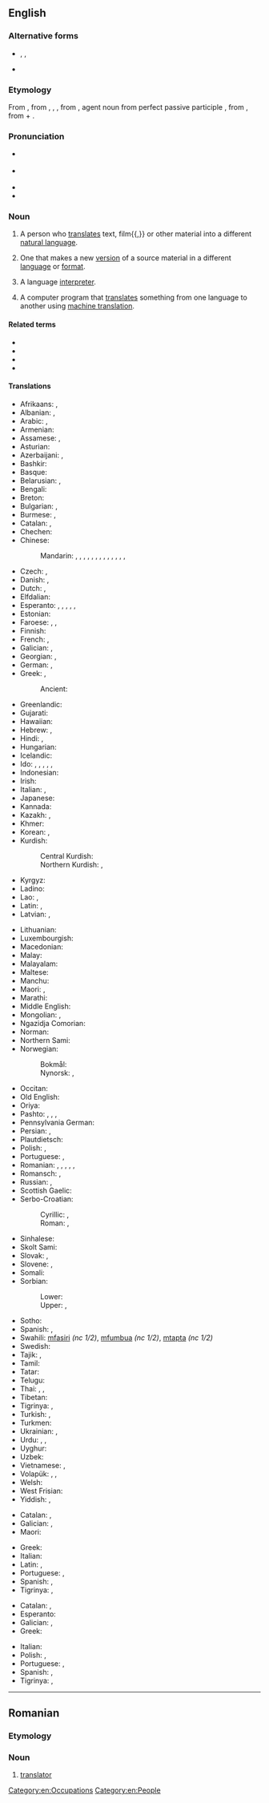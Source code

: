 ==English==

===Alternative forms===
* {{l|en|tr.}}, {{l|en|trans.}}, {{l|en|transl.}} {{qualifier|abbreviations}}
* {{l|en|translatour}} {{qualifier|obsolete}}

===Etymology===
{{root|en|ine-pro|*telh₂- (bear)}}
From {{inh|en|enm|translatour}}, from {{der|en|fro|translator}}, {{m|fro|translatour}}, {{m|fro|translateur}}, from {{der|en|la|trānslātor}}, agent noun from perfect passive participle {{m|la|trānslātus}}, from {{m|la|trānsferō||carry across}}, from {{m|la|trans||across, beyond}} + {{m|la|ferō||bear, carry}}.

===Pronunciation===
* {{a|GA}} {{IPA|en|/ˈtɹænzleɪtɚ/|/ˈtɹænsleɪtɚ/|/ˌtɹænzˈleɪtɚ/|[ˌtʰɹænzˈleɪtʰɚ]|[ˌtʰɹænzˈleɪɾɚ]|/ˌtɹænsˈleɪtɚ/}}
* {{a|UK}} {{IPA|en|/ˈtɹanzleɪtə/|/ˈtɹɑːnzleɪtə/}}
* {{audio|en|En-uk-translator.ogg|Audio (UK)}}
* {{rhymes|en|eɪtə(ɹ)|s=3}}

===Noun===
{{en-noun}}

# A person who [[translate]]s text, film{{,}} or other material into a different [[natural language]].
# {{lb|en|by extension}} One that makes a new [[version]] of a source material in a different [[language]] or [[format]].
# {{lb|en|proscribed}} A language [[interpreter]].
# A computer program that [[translate]]s something from one language to another using [[machine translation]].
#: {{synonyms|en|machine translator}}

====Related terms====
* {{l|en|transfer}}
* {{l|en|translate}}
* {{l|en|translation}}
* {{l|en|translatory}}

====Translations====
{{trans-top|someone who translates}}
* Afrikaans: {{t|af|vertaler}}, {{t|af|vertaalster}}
* Albanian: {{t+|sq|përkthyes|m}}, {{t+|sq|përkthyese|f}}
* Arabic: {{t|ar|مُتَرْجِم|m}}, {{t|ar|مُتَرْجِمَة|f}}
* Armenian: {{t+|hy|թարգմանիչ}}
* Assamese: {{t|as|ভাঙনি কৰোঁতা}}, {{t|as|অনুবাদক}}
* Asturian: {{t|ast|traductor}}
* Azerbaijani: {{t+|az|tərcüməçi}}, {{t|az|mütərcim}}
* Bashkir: {{t|ba|тәржемәсе|sc=Cyrl}}
* Basque: {{t|eu|itzultzaile}}
* Belarusian: {{t+|be|перакла́дчык|m|sc=Cyrl}}, {{t|be|перакла́дчыца|f|sc=Cyrl}}
* Bengali: {{t+|bn|অনুবাদক|sc=Beng}}
* Breton: {{t|br|troour}}
* Bulgarian: {{t+|bg|превода́ч|m}}, {{t+|bg|преводачка|f}}
* Burmese: {{t+|my|ဘာသာပြန်|sc=Mymr}}, {{t|my|ဘာသာပြန်သူ}}
* Catalan: {{t+|ca|traductor|m}}, {{t+|ca|traductora|f}}
* Chechen: {{t|ce|гочдархо}}
* Chinese:
*: Mandarin: {{t+|cmn|譯者|sc=Hani}}, {{t+|cmn|译者|tr=yìzhě|sc=Hani}}, {{t+|cmn|譯員|sc=Hani}}, {{t+|cmn|译员|tr=yìyuán|sc=Hani}}, {{t+|cmn|翻譯|sc=Hani}}, {{t+|cmn|翻译|tr=fānyì|sc=Hani}}, {{t+|cmn|翻譯員|sc=Hani}}, {{t+|cmn|翻译员|tr=fānyìyuán|sc=Hani}}, {{t+|cmn|翻譯者|sc=Hani}}, {{t+|cmn|翻译者|tr=fānyìzhě|sc=Hani}}, {{t+|cmn|翻譯家|sc=Hani}}, {{t+|cmn|翻译家|tr=fānyìjiā|sc=Hani}}, {{t+|cmn|翻譯官|sc=Hani}}, {{t+|cmn|翻译官|tr=fānyìguān|sc=Hani}}
* Czech: {{t+|cs|překladatel|m}}, {{t|cs|překladatelka|f}}
* Danish: {{t|da|oversætter|c}}, {{t+|da|tolk|c}} {{q|interpreter}}
* Dutch: {{t+|nl|vertaler|m}}, {{t+|nl|vertaalster|f}}
* Elfdalian: {{t|ovd|yvyrsetter|m}}
* Esperanto: {{q|♂♀, professional}} {{t|eo|tradukisto}}, {{q|♂}} {{t|eo|virtradukisto}}, {{q|♀}} {{t|eo|tradukistino}}, {{q|♂♀}} {{t|eo|tradukanto}}, {{q|♂}} {{t|eo|virtradukanto}}, {{q|♀}} {{t|eo|tradukantino}}
* Estonian: {{t|et|tõlk}}
* Faroese: {{t|fo|týðari|m}}, {{t|fo|tolkur|m}}, {{t|fo|umsetari|m}}
* Finnish: {{t+|fi|kääntäjä}}
* French: {{t+|fr|traducteur|m}}, {{t+|fr|traductrice|f}}
* Galician: {{t+|gl|tradutor|m}}, {{t|gl|tradutora|f}}
* Georgian: {{t|ka|მთარგმნელი}}, {{t|ka|თარჯიმანი}}
* German: {{t+|de|Übersetzer|m}}, {{t+|de|Übersetzerin|f}}
* Greek: {{t+|el|μεταφραστής|m}}, {{t+|el|μεταφράστρια|f}}
*: Ancient: {{t|grc|μεταφραστής|m}}
* Greenlandic: {{t|kl|nutserisoq}}
* Gujarati: {{t|gu|અનુવાદક}}
* Hawaiian: {{t|haw|mea unuhi}}
* Hebrew: {{t+|he|מְתַרְגֵּם|m|tr=metargém}}, {{t|he|מְתַרְגֶּמֶת|f|tr=metargémet}}
* Hindi: {{t+|hi|अनुवादक|m}}, {{t|hi|भाषांतरकार|m|sc=Deva}}
* Hungarian: {{t+|hu|fordító}}
* Icelandic: {{t+|is|þýðandi|m}}
* Ido: {{q|♂♀, professional}} {{t+|io|tradukisto}}, {{q|♂}} {{t|io|tradukistulo}}, {{q|♀}} {{t|io|tradukistino}}, {{q|♂♀}} {{t+|io|tradukanto}}, {{q|♂}} {{t|io|tradukantulo}}, {{q|♀}} {{t|io|tradukantino}}
* Indonesian: {{t+|id|penerjemah}}
* Irish: {{t|ga|aistritheoir|m}}
* Italian: {{t+|it|traduttore|m}}, {{t+|it|traduttrice|f}}
* Japanese: {{t|ja|翻訳者|tr=ほんやくしゃ, hon'yakusha}}
* Kannada: {{t+|kn|ಅನುವಾದಕ}}
* Kazakh: {{t|kk|аударушы|sc=Cyrl}}, {{t|kk|аудармашы|sc=Cyrl}}
* Khmer: {{t|km|អ្នកបកប្រែ}}
* Korean: {{t|ko|번역자}}, {{t+|ko|번역가}}
* Kurdish:
*: Central Kurdish: {{t+|ckb|وەرگێڕ}}
*: Northern Kurdish: {{t+|kmr|wergêr}}, {{t+|kmr|terciman}}
* Kyrgyz: {{t+|ky|котормочу|sc=Cyrl}}
* Ladino: {{t|lad|terdjuman|m}}
* Lao: {{t|lo|ຜູ້ແປ}}, {{t|lo|ນາຍພາສາ}}
* Latin: {{t|la|interpres|m|f}}, {{t+|la|trānslātor|m}}
* Latvian: {{t|lv|tulkotājs|m}}, {{t|lv|tulkotāja|f}}
{{trans-mid}}
* Lithuanian: {{t|lt|vertėjas|m}}
* Luxembourgish: {{t|lb|Iwwersetzer|m}}
* Macedonian: {{t|mk|преведувач|m}}
* Malay: {{t+|ms|penterjemah}}
* Malayalam: {{t|ml|വിവര്ത്തകന്}}
* Maltese: {{t|mt|traduttur|m}}
* Manchu: {{t|mnc|ᡨᡠᠩᠰᡝ}}
* Maori: {{t|mi|kaiwhiringa reo}}, {{t|mi|kaiwhakamāori}}
* Marathi: {{t|mr|अनुवादक}}
* Middle English: {{t|enm|translatour}}
* Mongolian: {{t+|mn|орчуулагч|sc=Cyrl}}, {{t|mn|хөрвүүлэгч|sc=Cyrl}}
* Ngazidja Comorian: {{t|zdj|mtafsiri|c1|c2}}
* Norman: {{t|nrf|traducteux|m}}
* Northern Sami: {{t|se|jorgaleaddji}}
* Norwegian:
*: Bokmål: {{t|nb|oversetter|m}}
*: Nynorsk: {{t|nn|omsetjar|m}}, {{t|nn|omsettar|m}}
* Occitan: {{t+|oc|traductor}}
* Old English: {{t|ang|wealhstod|m}}
* Oriya: {{t|or|ଅନୁବାଦକ}}
* Pashto: {{t+|ps|ترجمان|m|tr=tarǰomãn}}, {{t|ps|مترجم|m|tr=motaraǰém}}, {{t+|ps|ژباړن|m|tr=žbāṛán}}, {{t+|ps|ژباړونکی|m|tr=žbāṛúnkay}}
* Pennsylvania German: {{t|pdc|Iwwersetzer|m}}
* Persian: {{t|fa|ترگمان|tr=targomân}}, {{t+|fa|مترجم|tr=motarjem}}
* Plautdietsch: {{t|pdt|Äwasata|m}}
* Polish: {{t+|pl|tłumacz|m}}, {{t+|pl|tłumaczka|f}}
* Portuguese: {{t+|pt|tradutor|m}}, {{t|pt|tradutora|f}}
* Romanian: {{t+|ro|traducător|m}}, {{t+|ro|traducătoare|f}}, {{t+|ro|interpret|m}}, {{t+|ro|interpretă|f}}, {{t+|ro|translator|m}}, {{t+|ro|translatoare|f}}
* Romansch: {{t|rm|translatur|m}}, {{t|rm|translatura|f}}
* Russian: {{t+|ru|перево́дчик|m}}, {{t+|ru|перево́дчица|f}}
* Scottish Gaelic: {{t|gd|eadar-theangair|m}}
* Serbo-Croatian:
*: Cyrillic: {{t|sh|преводилац|m|sc=Cyrl}}, {{t|sh|преводитељ|m|sc=Cyrl}}
*: Roman: {{t+|sh|prevodilac|m}}, {{t+|sh|prevoditelj|m}}
* Sinhalese: {{t|si|පරිවර්තක}}
* Skolt Sami: {{l|sms|ǩiõlljåårǥlõʹtti}}
* Slovak: {{t|sk|prekladateľ|m}}, {{t|sk|prekladateľka|f}}
* Slovene: {{t+|sl|prevajalec|m}}, {{t|sl|prevajalka|f}}
* Somali: {{t|so|turjume}}
* Sorbian:
*: Lower: {{t|dsb|pśełožowaŕ|m}}
*: Upper: {{t|hsb|přełožowar|m}}, {{t|hsb|přełožer|m}}
* Sotho: {{t|st|mofetoledi}}
* Spanish: {{t+|es|traductor|m}}, {{t+|es|traductora|f}}
* Swahili: [[mfasiri]] ''(nc 1/2)'', [[mfumbua]] ''(nc 1/2)'', [[mtapta]] ''(nc 1/2)''
* Swedish: {{t+|sv|översättare|c}}
* Tajik: {{t|tg|тарҷумон|sc=Cyrl}}, {{t|tg|мутарҷим|sc=Cyrl}}
* Tamil: {{t|ta|மொழிபெயர்ப்பாளர்}}
* Tatar: {{t+|tt|тәрҗемәче|sc=Cyrl}}
* Telugu: {{t+|te|అనువాదకుడు|sc=Telu}}
* Thai: {{t|th|ผู้แปล}}, {{t|th|นักแปล}}, {{t+|th|ล่าม}}
* Tibetan: {{t|bo|སྐད་སྒྱུར}}
* Tigrinya: {{t+|ti|ተርጓሚ|m}}, {{t|ti|ተርጓሚት|f}}
* Turkish: {{t+|tr|çevirmen}}, {{t+|tr|tercüman}}
* Turkmen: {{t|tk|terjimeçi}}
* Ukrainian: {{t|uk|переклада́ч|m}}, {{t|uk|переклада́чка|f}}
* Urdu: {{t|ur|مترجم|m|tr=mutarjim}}, {{t|ur|ترجمان|m|tr=tarjumān}}, {{t|ur|انوادک|m|tr=anuvādak}}
* Uyghur: {{t|ug|تەرجىمان}}
* Uzbek: {{t+|uz|tarjimon}}
* Vietnamese: {{t+|vi|thông dịch viên}}, {{t|vi|dịch gỉa }}
* Volapük: {{q|♂♀}} {{t+|vo|tradutan}}, {{q|♂}} {{t|vo|hitradutan}}, {{q|♀}} {{t|vo|jitradutan}}
* Welsh: {{t+|cy|cyfieithydd}}
* West Frisian: {{t|fy|oersetter|m}}
* Yiddish: {{t|yi|איבערזעצער|m}}, {{t|yi|איבערזעצערין|f}}
{{trans-bottom}}

{{trans-top|language interpreter}}
* Catalan: {{t+|ca|traductor|m}}, {{t+|ca|traductora|f}} {{q|proscribed}}
* Galician: {{t+|gl|tradutor|m}}, {{t|gl|tradutora|f}} {{q|proscribed}}
* Maori: {{t|mi|kaiwhakawhiti reo}}
{{trans-mid}}
* Greek: {{t+|el|μεταφραστής|m}}
* Italian: {{t+|it|interprete|m|f}}
* Latin: {{t|la|interpres|m|f}}, {{t+|la|trānslātor|m}}
* Portuguese: {{t+|pt|tradutor|m}}, {{t|pt|tradutora|f}} {{q|proscribed}}
* Spanish: {{t+|es|traductor|m}}, {{t+|es|traductora|f}} {{q|proscribed}}
* Tigrinya: {{t+|ti|ተርጓሚ|m}}, {{t|ti|ተርጓሚት|f}}
{{trans-bottom}}

{{trans-top|machine translator}}
* Catalan: {{t+|ca|traductor|m}}, {{t+|ca|traductora|f}}
* Esperanto: {{t+|eo|tradukilo}}
* Galician: {{t+|gl|tradutor|m}}, {{t|gl|tradutora|f}}
* Greek: {{t|el|μηχανικός μεταφραστής|m}}
{{trans-mid}}
* Italian: {{t+|it|traduttore|m}}
* Polish: {{t+|pl|tłumacz|m}}, {{t+|pl|translator|m}}
* Portuguese: {{t+|pt|tradutor|m}}, {{t|pt|tradutora|f}}
* Spanish: {{t+|es|traductor|m}}, {{t+|es|traductora|f}}
* Tigrinya: {{t+|ti|ተርጓሚ|m}}, {{t|ti|ተርጓሚት|f}}
{{trans-bottom}}

[[Category:en:Occupations]]
[[Category:en:People]]

----

==Romanian==

===Etymology===
{{rfe|ro}}

===Noun===
{{ro-noun|m|translatori|f=translatoare}}

# {{rfclarify|ro}} [[#English|translator]]